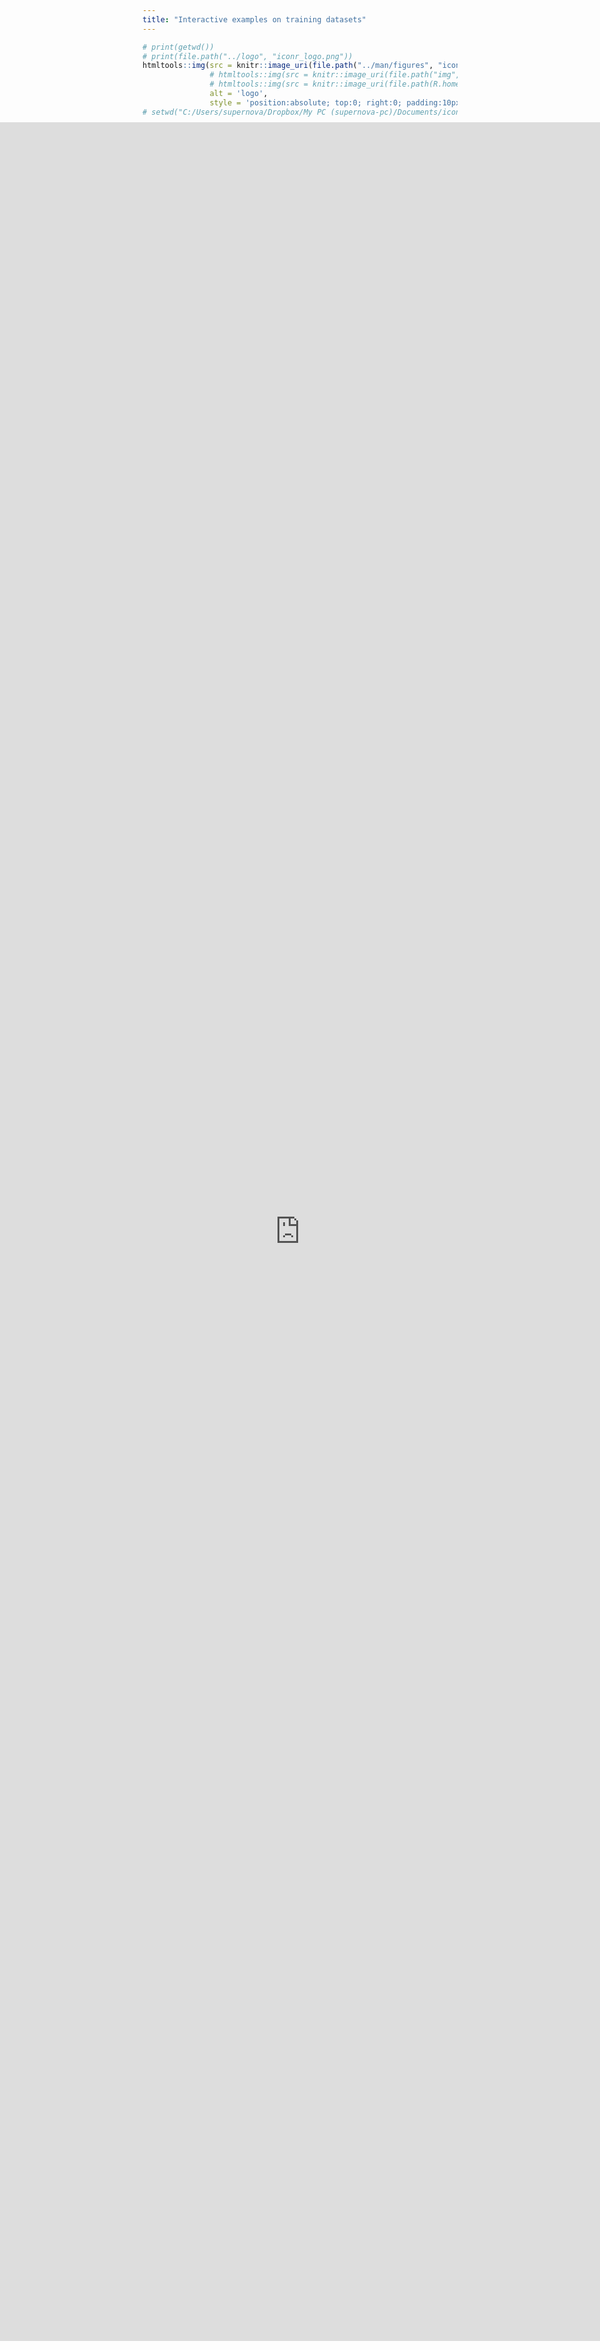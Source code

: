 ```yaml
---
title: "Interactive examples on training datasets"
---
```


```r
# print(getwd())
# print(file.path("../logo", "iconr_logo.png"))
htmltools::img(src = knitr::image_uri(file.path("../man/figures", "iconr_logo.png")),
               # htmltools::img(src = knitr::image_uri(file.path("img", "iconr_logo.png")), 
               # htmltools::img(src = knitr::image_uri(file.path(R.home("doc"), "html", "logo.jpg")), 
               alt = 'logo', 
               style = 'position:absolute; top:0; right:0; padding:10px;')
# setwd("C:/Users/supernova/Dropbox/My PC (supernova-pc)/Documents/iconr/doc/datasets")
```

<style>
.shiny-app-frame {
  position: fixed;
  left: 0;
  top: 250px;
  bottom: 200px;
  right: 0;
}
.shiny-app-frame iframe {
  width: 100%;
  height: 100%;
  border: none;
}
</style>

<div>
  <p>This RShiny app show examples on how to record the GUs and their proximity links with the <b>iconr</b> package 
<a href="https://zoometh.github.io/iconr/reference/plot_dec_grph.html">plot_dec()</a> function</p>
</div>
  
<div class="shiny-app-frame"> 
<iframe src="https://epispat.shinyapps.io/decoration_graph">
</iframe>
</div>
